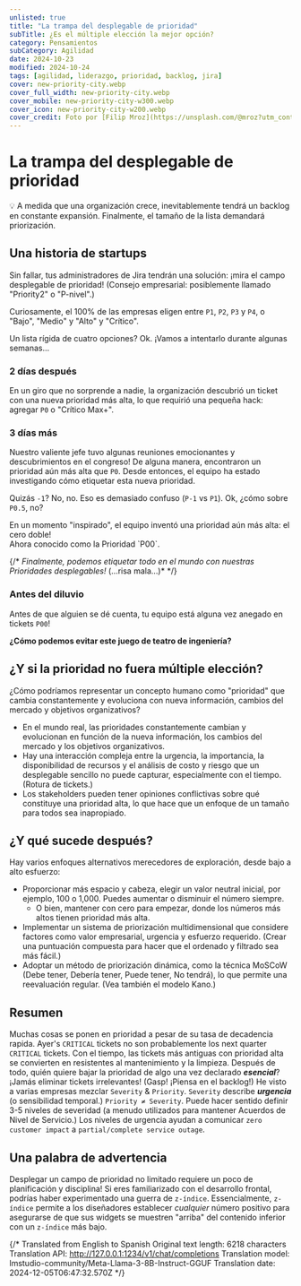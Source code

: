 ```yaml
---
unlisted: true
title: "La trampa del desplegable de prioridad"
subTitle: ¿Es el múltiple elección la mejor opción?
category: Pensamientos
subCategory: Agilidad
date: 2024-10-23
modified: 2024-10-24
tags: [agilidad, liderazgo, prioridad, backlog, jira]
cover: new-priority-city.webp
cover_full_width: new-priority-city.webp
cover_mobile: new-priority-city-w300.webp
cover_icon: new-priority-city-w200.webp
cover_credit: Foto por [Filip Mroz](https://unsplash.com/@mroz?utm_content=creditCopyText&utm_medium=referral&utm_source=unsplash) en [Unsplash](https://unsplash.com/photos/photo-of-tram-beside-waiting-station-during-nighttime-023T4jyCRqA?utm_content=creditCopyText&utm_medium=referral&utm_source=unsplash)
---
```


# La trampa del desplegable de prioridad

<aside className="breakout">
💡 A medida que una organización crece, inevitablemente tendrá un backlog en constante expansión. Finalmente, el tamaño de la lista demandará priorización.
</aside>

## Una historia de startups
Sin fallar, tus administradores de Jira tendrán una solución: ¡mira el campo desplegable de prioridad! (Consejo empresarial: posiblemente llamado "Priority2" o "P-nivel".)

Curiosamente, el 100% de las empresas eligen entre `P1`, `P2`, `P3` y `P4`, o "Bajo", "Medio" y "Alto" y "Crítico".

Un lista rígida de cuatro opciones? Ok. ¡Vamos a intentarlo durante algunas semanas...

### 2 días después
En un giro que no sorprende a nadie, la organización descubrió un ticket con una nueva prioridad más alta, lo que requirió una pequeña hack: agregar `P0` o "Crítico Max+".

### 3 días más
Nuestro valiente jefe tuvo algunas reuniones emocionantes y descubrimientos en el congreso!
De alguna manera, encontraron un prioridad aún más alta que `P0`.
Desde entonces, el equipo ha estado investigando cómo etiquetar esta nueva prioridad.

Quizás `-1`? No, no. Eso es demasiado confuso (`P-1` vs `P1`). Ok, ¿cómo sobre `P0.5`, no?

<p className="breakout">En un momento "inspirado", el equipo inventó una prioridad aún más alta: el cero doble!<br />Ahora conocido como la Prioridad `P00`.</p>

{/* *Finalmente, podemos etiquetar todo en el mundo con nuestras Prioridades desplegables!* (…risa mala…)* */}

### Antes del diluvio
Antes de que alguien se dé cuenta, tu equipo está alguna vez anegado en tickets `P00`!

<b>¿Cómo podemos evitar este juego de teatro de ingeniería?</b>

## ¿Y si la prioridad no fuera múltiple elección?
¿Cómo podríamos representar un concepto humano como "prioridad" que cambia constantemente y evoluciona con nueva información, cambios del mercado y objetivos organizativos?

- En el mundo real, las prioridades constantemente cambian y evolucionan en función de la nueva información, los cambios del mercado y los objetivos organizativos.
- Hay una interacción compleja entre la urgencia, la importancia, la disponibilidad de recursos y el análisis de costo y riesgo que un desplegable sencillo no puede capturar, especialmente con el tiempo. (Rotura de tickets.)
- Los stakeholders pueden tener opiniones conflictivas sobre qué constituye una prioridad alta, lo que hace que un enfoque de un tamaño para todos sea inapropiado.

## ¿Y qué sucede después?
Hay varios enfoques alternativos merecedores de exploración, desde bajo a alto esfuerzo:

- Proporcionar más espacio y cabeza, elegir un valor neutral inicial, por ejemplo, 100 o 1,000. Puedes aumentar o disminuir el número siempre.
     - O bien, mantener con cero para empezar, donde los números más altos tienen prioridad más alta.
- Implementar un sistema de priorización multidimensional que considere factores como valor empresarial, urgencia y esfuerzo requerido. (Crear una puntuación compuesta para hacer que el ordenado y filtrado sea más fácil.)
- Adoptar un método de priorización dinámica, como la técnica MoSCoW (Debe tener, Debería tener, Puede tener, No tendrá), lo que permite una reevaluación regular. (Vea también el modelo Kano.)

## Resumen
Muchas cosas se ponen en prioridad a pesar de su tasa de decadencia rapida. Ayer's `CRITICAL` tickets no son probablemente los next quarter `CRITICAL` tickets.
Con el tiempo, las tickets más antiguas con prioridad alta se convierten en resistentes al mantenimiento y la limpieza. Después de todo, quién quiere bajar la prioridad de algo una vez declarado ***esencial***? ¡Jamás eliminar tickets irrelevantes! (Gasp! ¡Piensa en el backlog!)
He visto a varias empresas mezclar `Severity` & `Priority`. `Severity` describe ***urgencia*** (o sensibilidad temporal.)
`Priority ≠ Severity`. Puede hacer sentido definir 3-5 niveles de severidad (a menudo utilizados para mantener Acuerdos de Nivel de Servicio.)
Los niveles de urgencia ayudan a comunicar `zero customer impact` a `partial/complete service outage`.

## Una palabra de advertencia
Desplegar un campo de prioridad no limitado requiere un poco de planificación y disciplina!
Si eres familiarizado con el desarrollo frontal, podrías haber experimentado una guerra de `z-índice`.
Essencialmente, `z-índice` permite a los diseñadores establecer *cualquier* número positivo para asegurarse de que sus widgets se muestren "arriba" del contenido inferior con un `z-índice` más bajo.


{/* Translated from English to Spanish
Original text length: 6218 characters
Translation API: http://127.0.0.1:1234/v1/chat/completions
Translation model: lmstudio-community/Meta-Llama-3-8B-Instruct-GGUF
Translation date: 2024-12-05T06:47:32.570Z */}


